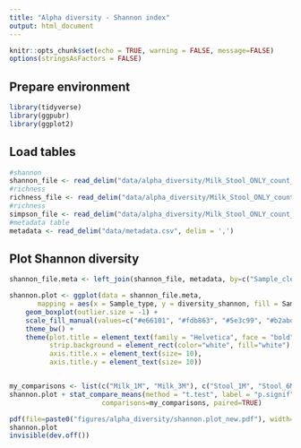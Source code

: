 ```yaml
---
title: "Alpha diversity - Shannon index"
output: html_document
---
```


```r
knitr::opts_chunk$set(echo = TRUE, warning = FALSE, message=FALSE)
options(stringsAsFactors = FALSE)
```

## Prepare environment
```r
library(tidyverse)
library(ggpubr)
library(ggplot2)
```

## Load tables
```r
#shannon
shannon_file <- read_delim("data/alpha_diversity/Milk_Stool_ONLY_count_contam_rm_shannon.tsv", delim = '\t')
#richness
richness_file <- read_delim("data/alpha_diversity/Milk_Stool_ONLY_count_contam_rm_richness.tsv", delim = '\t')
#richness
simpson_file <- read_delim("data/alpha_diversity/Milk_Stool_ONLY_count_contam_rm_simpson.tsv", delim = '\t')
#metadata table
metadata <- read_delim("data/metadata.csv", delim = ',')
```

## Plot Shannon diversity 
```r
shannon_file.meta <- left_join(shannon_file, metadata, by=c("Sample_clean"="Full_name")) %>% filter(!is.na(Sample_type))

shannon.plot <- ggplot(data = shannon_file.meta, 
       mapping = aes(x = Sample_type, y = diversity_shannon, fill = Sample_type)) +
    geom_boxplot(outlier.size = -1) +
    scale_fill_manual(values=c("#e66101", "#fdb863", "#5e3c99", "#b2abd2")) +
    theme_bw() +
    theme(plot.title = element_text(family = "Helvetica", face = "bold", size = (10)), 
          strip.background = element_rect(color="white", fill="white"), 
          axis.title.x = element_text(size= 10),
          axis.title.y = element_text(size= 10)) 


my_comparisons <- list(c("Milk_1M", "Milk_3M"), c("Stool_1M", "Stool_6M"), c("Milk_3M", "Stool_1M"))
shannon.plot + stat_compare_means(method = "t.test", label = "p.signif",
                       comparisons=my_comparisons, paired=TRUE)

pdf(file=paste0("figures/alpha_diversity/shannon.plot_new.pdf"), width=5, height=5)
shannon.plot
invisible(dev.off())
```